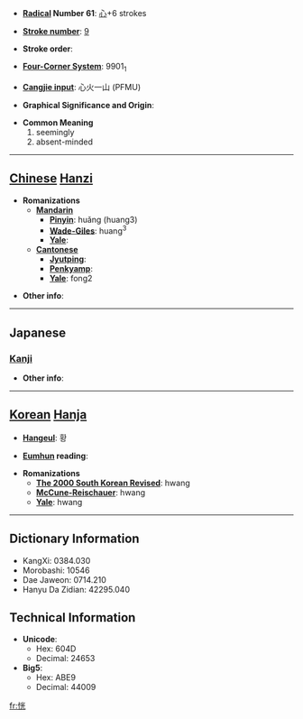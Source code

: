 * '''[[Wiktionary:Chinese radical index| Radical]] Number 61''': [[Wiktionary:Chinese radical index 心|心]]+6 strokes

* '''[[Wiktionary:Chinese total strokes index|Stroke number]]''': [[Wiktionary:Chinese total strokes index 9|9]]

* '''Stroke order''': 

* '''[[Wiktionary:Chinese four corner index|Four-Corner System]]''': 9901<sub>1</sub>

* '''[[Wiktionary:Chinese Cangjie index|Cangjie input]]''': 心火一山 (PFMU)

* '''Graphical Significance and Origin''': 

* '''Common Meaning'''
*#seemingly
*# absent-minded


----

== [[Chinese]] [[Hanzi]] ==

* '''Romanizations'''
** '''[[Mandarin]]'''
*** '''[[Pinyin]]''': huǎng (huang3)
*** '''[[Wade-Giles]]''': huang<sup>3</sup>
*** '''[[Yale]]''': 
** '''[[Cantonese]]'''
*** '''[[Jyutping]]''':
*** '''[[Penkyamp]]''': 
*** '''[[Yale]]''': fong2

* '''Other info''': 

----

==Japanese==
===[[Kanji]]===
{{kanji|on readings=[[こう]] (kō)|kun readings=[[ほのか]] (honoka), [[うっとりする]] (uttorisuru), [[くらい]] (kurai)}}

* '''Other info''':  

----

== [[Korean]] [[Hanja]] ==

* '''[[Hangeul]]''': 황

* '''[[Eumhun]] reading''': 

* '''Romanizations'''
** '''[[The 2000 South Korean Revised Romanization|The 2000 South Korean Revised]]''': hwang
** '''[[McCune-Reischauer]]''': hwang
** '''[[Yale]]''': hwang

----

== Dictionary Information ==

* KangXi: 0384.030
* Morobashi: 10546
* Dae Jaweon: 0714.210
* Hanyu Da Zidian: 42295.040

== Technical Information ==

* '''Unicode''':
** Hex: 604D
** Decimal: 24653
* '''Big5''':
** Hex: ABE9
** Decimal: 44009

[[fr:恍]]